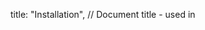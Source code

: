   title: "Installation", // Document title - used in <title> as well as things like search titles.
  noindex: false, // Set this to true to disable indexing (robots, algolia) of this content.
  notoc: false, // Set this to true to disable page-level table of contents rendering.
  draft: false, // Set this to true to mark this page as a draft, and hide it from various other components
  keywords: ["principles"], // A list of keywords for indexing with search.
  description: "How to install and set up Chakra UI in your project", // A description to use in the <meta> header, as well as in auto generated page grids.
};

> Version 2 of Chakra UI is only compatible with React 18. If you are still
> needing to use React 17 or earlier, please use
> [version 1 of Chakra UI](https://v1.chakra-ui.com/guides/first-steps). To use
> Chakra UI in your project, run one of the following commands in your terminal:

```bash
npm i @chakra-ui/react @emotion/react @emotion/styled framer-motion
```

```bash
yarn add @chakra-ui/react @emotion/react @emotion/styled framer-motion
```

After installing Chakra UI, you need to set up the `ChakraProvider` at the root
of your application. This can be either in your `index.jsx`, `index.tsx` or
`App.jsx` depending on the framework you use.

```jsx live=false
import * as React from "react";
// 1. import `ChakraProvider` component
import { ChakraProvider } from "@chakra-ui/react";
function App() {
  // 2. Wrap ChakraProvider at the root of your app
  return (
    <ChakraProvider>
        <TheRestOfYourApplication />
    </ChakraProvider>
  );
}
```

## Framework Guide

Chakra UI works in your favorite framework. We've put together step-by-step
guides for these frameworks:

## Contribute

Whether you're a beginner or advanced Chakra UI user, joining our community is
the best way to connect with like-minded people who build great products with
the library.
